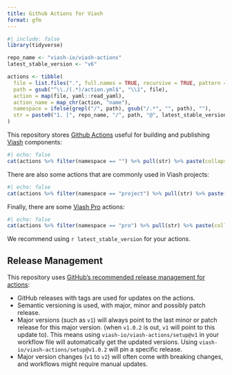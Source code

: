 ```yaml
---
title: Github Actions for Viash
format: gfm
---
```


```r
#| include: false
library(tidyverse)

repo_name <- "viash-io/viash-actions"
latest_stable_version <- "v6"

actions <- tibble(
  file = list.files(".", full.names = TRUE, recursive = TRUE, pattern = "action.yml"),
  path = gsub("^\\./(.*)/action.yml$", "\\1", file),
  action = map(file, yaml::read_yaml),
  action_name = map_chr(action, "name"),
  namespace = ifelse(grepl("/", path), gsub("/.*", "", path), ""),
  str = paste0("1. [", repo_name, "/", path, "@", latest_stable_version, "](", path, ") - ", action_name, "\n")
)
```


This repository stores [Github Actions](https://github.com/features/actions) useful for building and publishing [Viash](https://viash.io) components:

```r
#| echo: false
cat(actions %>% filter(namespace == "") %>% pull(str) %>% paste(collapse = ""))
```

There are also some actions that are commonly used in Viash projects:

```r
#| echo: false
cat(actions %>% filter(namespace == "project") %>% pull(str) %>% paste(collapse = ""))
```

Finally, there are some [Viash Pro](https://www.data-intuitive.com/services/viashpro.html) actions:

```r
#| echo: false
cat(actions %>% filter(namespace == "pro") %>% pull(str) %>% paste(collapse = ""))
```

We recommend using ``r latest_stable_version`` for your actions.

## Release Management

This repository uses [GitHub's recommended release management for actions](https://docs.github.com/en/actions/creating-actions/about-custom-actions#using-release-management-for-actions): 

* GitHub releases with tags are used for updates on the actions. 
* Semantic versioning is used, with major, minor and possibly patch release. 
* Major versions (such as `v1`) will always point to the last minor or patch release for this major version. (when `v1.0.2` is out, `v1` will point to this update to). This means using `viash-io/viash-actions/setup@v1` in your workflow file will automatically get the updated versions. Using `viash-io/viash-actions/setup@v1.0.2` will pin a specific release.
* Major version changes (`v1` to `v2`) will often come with breaking changes, and workflows might require manual updates.